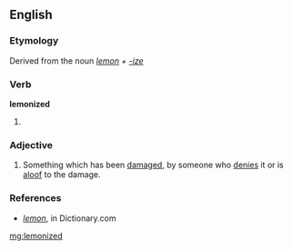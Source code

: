==English==

===Etymology===
Derived from the noun ''[[lemon]] + [[-ize]]''

===Verb===
'''lemonized'''

# {{past of|[[lemonize]]}}

===Adjective===
{{en-adj}}

#  Something which has been [[damaged]], by someone who [[denies]] it or is [[aloof]] to the damage.

===References===
*''[http://dictionary.reference.com/browse/lemon lemon]'', in Dictionary.com

[[mg:lemonized]]